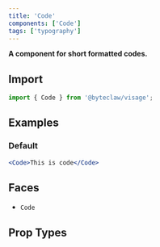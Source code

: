 ```yaml
---
title: 'Code'
components: ['Code']
tags: ['typography']
---
```


**A component for short formatted codes.**

## Import

```js transpile=false
import { Code } from '@byteclaw/visage';
```

## Examples

### Default

```jsx live
<Code>This is code</Code>
```

## Faces

- `Code`

## Prop Types

<PropTypes component="Code" />
